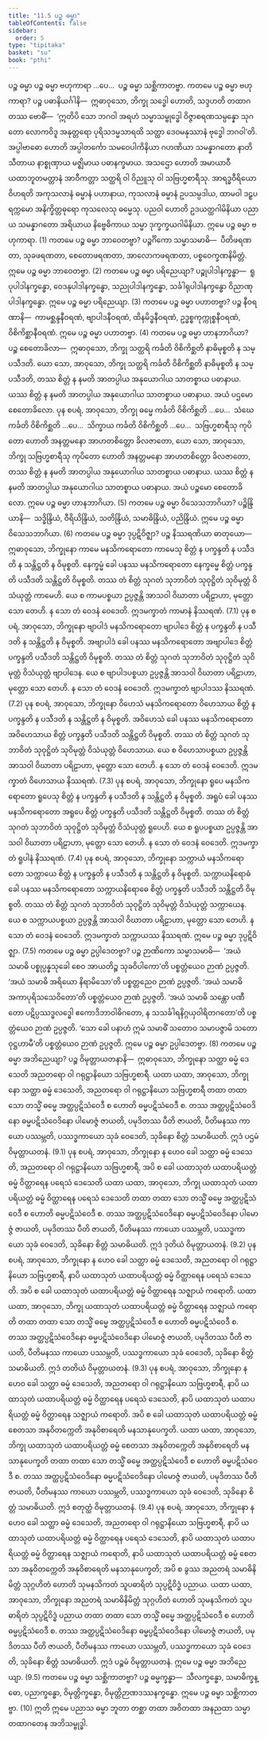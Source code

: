 ```yaml
---
title: "11.5 ပဉ္စ ဓမ္မာ"
tableOfContents: false
sidebar:
  order: 5
type: "tipitaka"
basket: "su"
book: "pthi"
---
```



<DynamicBreadcrumb />

<Paragraph number="1186" type="center" book="pthi">
<Emphasis>ပဉ္စ ဓမ္မာ</Emphasis>
</Paragraph>

<Division number="355" book="pthi" e="ch" v="8" p="232">

<Paragraph number="1187" book="pthi">
ပဉ္စ ဓမ္မာ ဗဟုကာရာ …ပေ…  ပဉ္စ ဓမ္မာ သစ္ဆိကာတဗ္ဗာ.
</Paragraph>

<Paragraph number="1188" book="pthi">
ကတမေ ပဉ္စ ဓမ္မာ <Emphasis>ဗဟုကာရာ?</Emphasis> ပဉ္စ ပဓာနိယင်္ဂါနိ—  ဣဓာဝုသော, ဘိက္ခု သဒ္ဓေါ ဟောတိ, သဒ္ဒဟတိ တထာဂတဿ ဗောဓိံ—  ‘ဣတိပိ သော ဘဂဝါ အရဟံ သမ္မာသမ္ဗုဒ္ဓေါ ဝိဇ္ဇာစရဏသမ္ပန္နော သုဂတော လောကဝိဒူ အနုတ္တရော ပုရိသဒမ္မသာရထိ သတ္ထာ ဒေဝမနုဿာနံ ဗုဒ္ဓေါ ဘဂဝါ’တိ. အပ္ပါဗာဓော ဟောတိ အပ္ပါတင်္ကော သမဝေပါကိနိယာ ဂဟဏိယာ သမန္နာဂတော နာတိသီတာယ နာစ္စုဏှာယ မဇ္ဈိမာယ ပဓာနက္ခမာယ. အသဌော ဟောတိ အမာယာဝီ ယထာဘူတမတ္တာနံ အာဝီကတ္တာ သတ္ထရိ ဝါ ဝိညူသု ဝါ သဗြဟ္မစာရီသု. အာရဒ္ဓဝီရိယော ဝိဟရတိ အကုသလာနံ ဓမ္မာနံ ပဟာနာယ, ကုသလာနံ ဓမ္မာနံ ဥပသမ္ပဒါယ, ထာမဝါ ဒဠှပရက္ကမော အနိက္ခိတ္တဓုရော ကုသလေသု ဓမ္မေသု. ပညဝါ ဟောတိ ဥဒယတ္ထဂါမိနိယာ ပညာယ သမန္နာဂတော အရိယာယ နိဗ္ဗေဓိကာယ သမ္မာ ဒုက္ခက္ခယဂါမိနိယာ. ဣမေ ပဉ္စ ဓမ္မာ ဗဟုကာရာ. (1)
</Paragraph>

<Paragraph number="1189" book="pthi">
ကတမေ ပဉ္စ ဓမ္မာ <Emphasis>ဘာဝေတဗ္ဗာ?</Emphasis> ပဉ္စင်္ဂိကော သမ္မာသမာဓိ—  ပီတိဖရဏတာ, သုခဖရဏတာ, စေတောဖရဏတာ, အာလောကဖရဏတာ, ပစ္စဝေက္ခဏနိမိတ္တံ. ဣမေ ပဉ္စ ဓမ္မာ ဘာဝေတဗ္ဗာ. (2)
</Paragraph>

<Paragraph number="1190" book="pthi">
ကတမေ ပဉ္စ ဓမ္မာ <Emphasis>ပရိညေယျာ?</Emphasis> ပဉ္စုပါဒါနက္ခန္ဓာ—  ရူပုပါဒါနက္ခန္ဓော, ဝေဒနုပါဒါနက္ခန္ဓော, သညုပါဒါနက္ခန္ဓော, သင်္ခါရုပါဒါနက္ခန္ဓော ဝိညာဏုပါဒါနက္ခန္ဓော. ဣမေ ပဉ္စ ဓမ္မာ ပရိညေယျာ. (3)
</Paragraph>

<Paragraph number="1191" book="pthi">
ကတမေ ပဉ္စ ဓမ္မာ <Emphasis>ပဟာတဗ္ဗာ?</Emphasis> ပဉ္စ နီဝရဏာနိ—  ကာမစ္ဆန္ဒနီဝရဏံ, ဗျာပါဒနီဝရဏံ, ထိနမိဒ္ဓနီဝရဏံ, ဥဒ္ဓစ္စကုက္ကုစ္စနီဝရဏံ, ဝိစိကိစ္ဆာနီဝရဏံ. ဣမေ ပဉ္စ ဓမ္မာ ပဟာတဗ္ဗာ. (4)
</Paragraph>

<Paragraph number="1192" book="pthi">
ကတမေ ပဉ္စ ဓမ္မာ <Emphasis>ဟာနဘာဂိယာ?</Emphasis> ပဉ္စ စေတောခိလာ—  ဣဓာဝုသော, ဘိက္ခု သတ္ထရိ ကင်္ခတိ ဝိစိကိစ္ဆတိ နာဓိမုစ္စတိ န သမ္ပသီဒတိ. ယော သော, အာဝုသော, ဘိက္ခု သတ္ထရိ ကင်္ခတိ ဝိစိကိစ္ဆတိ နာဓိမုစ္စတိ န သမ္ပသီဒတိ, တဿ စိတ္တံ န နမတိ အာတပ္ပါယ အနုယောဂါယ သာတစ္စာယ ပဓာနာယ. ယဿ စိတ္တံ န နမတိ အာတပ္ပါယ အနုယောဂါယ သာတစ္စာယ ပဓာနာယ. အယံ ပဌမော စေတောခိလော. ပုန စပရံ, အာဝုသော, ဘိက္ခု ဓမ္မေ ကင်္ခတိ ဝိစိကိစ္ဆတိ …ပေ…  သံဃေ ကင်္ခတိ ဝိစိကိစ္ဆတိ …ပေ…  သိက္ခာယ ကင်္ခတိ ဝိစိကိစ္ဆတိ …ပေ…  သဗြဟ္မစာရီသု ကုပိတော ဟောတိ အနတ္တမနော အာဟတစိတ္တော ခိလဇာတော, ယော သော, အာဝုသော, ဘိက္ခု သဗြဟ္မစာရီသု ကုပိတော ဟောတိ အနတ္တမနော အာဟတစိတ္တော ခိလဇာတော, တဿ စိတ္တံ န နမတိ အာတပ္ပါယ အနုယောဂါယ သာတစ္စာယ ပဓာနာယ. ယဿ စိတ္တံ န နမတိ အာတပ္ပါယ အနုယောဂါယ သာတစ္စာယ ပဓာနာယ. အယံ ပဉ္စမော စေတောခိလော. ဣမေ ပဉ္စ ဓမ္မာ ဟာနဘာဂိယာ. (5)
</Paragraph>

<Paragraph number="1193" book="pthi">
ကတမေ ပဉ္စ ဓမ္မာ <Emphasis>ဝိသေသဘာဂိယာ?</Emphasis> ပဉ္စိန္ဒြိယာနိ—  သဒ္ဓိန္ဒြိယံ, ဝီရိယိန္ဒြိယံ, သတိန္ဒြိယံ, သမာဓိန္ဒြိယံ, ပညိန္ဒြိယံ. ဣမေ ပဉ္စ ဓမ္မာ ဝိသေသဘာဂိယာ. (6)
</Paragraph>

<Paragraph number="1194" book="pthi">
ကတမေ ပဉ္စ ဓမ္မာ <Emphasis>ဒုပ္ပဋိဝိဇ္ဈာ?</Emphasis> ပဉ္စ နိဿရဏိယာ ဓာတုယော—  ဣဓာဝုသော, ဘိက္ခုနော ကာမေ မနသိကရောတော ကာမေသု စိတ္တံ န ပက္ခန္ဒတိ န ပသီဒတိ န သန္တိဋ္ဌတိ န ဝိမုစ္စတိ. နေက္ခမ္မံ ခေါ ပနဿ မနသိကရောတော နေက္ခမ္မေ စိတ္တံ ပက္ခန္ဒတိ ပသီဒတိ သန္တိဋ္ဌတိ ဝိမုစ္စတိ. တဿ တံ စိတ္တံ သုဂတံ သုဘာဝိတံ သုဝုဋ္ဌိတံ သုဝိမုတ္တံ ဝိသံယုတ္တံ ကာမေဟိ. ယေ စ ကာမပစ္စယာ ဥပ္ပဇ္ဇန္တိ အာသဝါ ဝိဃာတာ ပရိဠာဟာ, မုတ္တော သော တေဟိ. န သော တံ ဝေဒနံ ဝေဒေတိ. ဣဒမက္ခာတံ ကာမာနံ နိဿရဏံ. (7.1)
</Paragraph>

<Paragraph number="1195" book="pthi">
ပုန စပရံ, အာဝုသော, ဘိက္ခုနော ဗျာပါဒံ မနသိကရောတော ဗျာပါဒေ စိတ္တံ န ပက္ခန္ဒတိ န ပသီဒတိ န သန္တိဋ္ဌတိ န ဝိမုစ္စတိ. အဗျာပါဒံ ခေါ ပနဿ မနသိကရောတော အဗျာပါဒေ စိတ္တံ ပက္ခန္ဒတိ ပသီဒတိ သန္တိဋ္ဌတိ ဝိမုစ္စတိ. တဿ တံ စိတ္တံ သုဂတံ သုဘာဝိတံ သုဝုဋ္ဌိတံ သုဝိမုတ္တံ ဝိသံယုတ္တံ ဗျာပါဒေန. ယေ စ ဗျာပါဒပစ္စယာ ဥပ္ပဇ္ဇန္တိ အာသဝါ ဝိဃာတာ ပရိဠာဟာ, မုတ္တော သော တေဟိ. န သော တံ ဝေဒနံ ဝေဒေတိ. ဣဒမက္ခာတံ ဗျာပါဒဿ နိဿရဏံ. (7.2)
</Paragraph>

<Paragraph number="1196" book="pthi">
ပုန စပရံ, အာဝုသော, ဘိက္ခုနော ဝိဟေသံ မနသိကရောတော ဝိဟေသာယ စိတ္တံ န ပက္ခန္ဒတိ န ပသီဒတိ န သန္တိဋ္ဌတိ န ဝိမုစ္စတိ. အဝိဟေသံ ခေါ ပနဿ မနသိကရောတော အဝိဟေသာယ စိတ္တံ ပက္ခန္ဒတိ ပသီဒတိ သန္တိဋ္ဌတိ ဝိမုစ္စတိ. တဿ တံ စိတ္တံ သုဂတံ သုဘာဝိတံ သုဝုဋ္ဌိတံ သုဝိမုတ္တံ ဝိသံယုတ္တံ ဝိဟေသာယ. ယေ စ ဝိဟေသာပစ္စယာ ဥပ္ပဇ္ဇန္တိ အာသဝါ ဝိဃာတာ ပရိဠာဟာ, မုတ္တော သော တေဟိ. န သော တံ ဝေဒနံ ဝေဒေတိ. ဣဒမက္ခာတံ ဝိဟေသာယ နိဿရဏံ. (7.3)
</Paragraph>

<Paragraph number="1197" book="pthi">
ပုန စပရံ, အာဝုသော, ဘိက္ခုနော ရူပေ မနသိကရောတော ရူပေသု စိတ္တံ န ပက္ခန္ဒတိ န ပသီဒတိ န သန္တိဋ္ဌတိ န ဝိမုစ္စတိ. အရူပံ ခေါ ပနဿ မနသိကရောတော အရူပေ စိတ္တံ ပက္ခန္ဒတိ ပသီဒတိ သန္တိဋ္ဌတိ ဝိမုစ္စတိ. တဿ တံ စိတ္တံ သုဂတံ သုဘာဝိတံ သုဝုဋ္ဌိတံ သုဝိမုတ္တံ ဝိသံယုတ္တံ ရူပေဟိ. ယေ စ ရူပပစ္စယာ ဥပ္ပဇ္ဇန္တိ အာသဝါ ဝိဃာတာ ပရိဠာဟာ, မုတ္တော သော တေဟိ. န သော တံ ဝေဒနံ ဝေဒေတိ. ဣဒမက္ခာတံ ရူပါနံ နိဿရဏံ. (7.4)
</Paragraph>

<Paragraph number="1198" book="pthi">
ပုန စပရံ, အာဝုသော, ဘိက္ခုနော သက္ကာယံ မနသိကရောတော သက္ကာယေ စိတ္တံ န ပက္ခန္ဒတိ န ပသီဒတိ န သန္တိဋ္ဌတိ န ဝိမုစ္စတိ. သက္ကာယနိရောဓံ ခေါ ပနဿ မနသိကရောတော သက္ကာယနိရောဓေ စိတ္တံ ပက္ခန္ဒတိ ပသီဒတိ သန္တိဋ္ဌတိ ဝိမုစ္စတိ. တဿ တံ စိတ္တံ သုဂတံ သုဘာဝိတံ သုဝုဋ္ဌိတံ သုဝိမုတ္တံ ဝိသံယုတ္တံ သက္ကာယေန. ယေ စ သက္ကာယပစ္စယာ ဥပ္ပဇ္ဇန္တိ အာသဝါ ဝိဃာတာ ပရိဠာဟာ, မုတ္တော သော တေဟိ. န သော တံ ဝေဒနံ ဝေဒေတိ. ဣဒမက္ခာတံ သက္ကာယဿ နိဿရဏံ. ဣမေ ပဉ္စ ဓမ္မာ ဒုပ္ပဋိဝိဇ္ဈာ. (7.5)
</Paragraph>

<Paragraph number="1199" book="pthi">
ကတမေ ပဉ္စ ဓမ္မာ <Emphasis>ဥပ္ပါဒေတဗ္ဗာ?</Emphasis> ပဉ္စ ဉာဏိကော သမ္မာသမာဓိ—  ‘အယံ သမာဓိ ပစ္စုပ္ပန္နသုခေါ စေဝ အာယတိဉ္စ သုခဝိပါကော’တိ ပစ္စတ္တံယေဝ ဉာဏံ ဥပ္ပဇ္ဇတိ. ‘အယံ သမာဓိ အရိယော နိရာမိသော’တိ ပစ္စတ္တညေဝ ဉာဏံ ဥပ္ပဇ္ဇတိ. ‘အယံ သမာဓိ အကာပုရိသသေဝိတော’တိ ပစ္စတ္တံယေဝ ဉာဏံ ဥပ္ပဇ္ဇတိ. ‘အယံ သမာဓိ သန္တော ပဏီတော ပဋိပ္ပဿဒ္ဓလဒ္ဓေါ ဧကောဒိဘာဝါဓိဂတော, န သသင်္ခါရနိဂ္ဂယှဝါရိတဂတော’တိ ပစ္စတ္တံယေဝ ဉာဏံ ဥပ္ပဇ္ဇတိ. ‘သော ခေါ ပနာဟံ ဣမံ သမာဓိံ သတောဝ သမာပဇ္ဇာမိ သတော ဝုဋ္ဌဟာမီ’တိ ပစ္စတ္တံယေဝ ဉာဏံ ဥပ္ပဇ္ဇတိ. ဣမေ ပဉ္စ ဓမ္မာ ဥပ္ပါဒေတဗ္ဗာ. (8)
</Paragraph>

<Paragraph number="1200" book="pthi">
ကတမေ ပဉ္စ ဓမ္မာ <Emphasis>အဘိညေယျာ?</Emphasis> ပဉ္စ ဝိမုတ္တာယတနာနိ—  ဣဓာဝုသော, ဘိက္ခုနော သတ္ထာ ဓမ္မံ ဒေသေတိ အညတရော ဝါ ဂရုဋ္ဌာနိယော သဗြဟ္မစာရီ. ယထာ ယထာ, အာဝုသော, ဘိက္ခုနော သတ္ထာ ဓမ္မံ ဒေသေတိ, အညတရော ဝါ ဂရုဋ္ဌာနိယော သဗြဟ္မစာရီ တထာ တထာ သော တသ္မိံ ဓမ္မေ အတ္ထပ္ပဋိသံဝေဒီ စ ဟောတိ ဓမ္မပဋိသံဝေဒီ စ. တဿ အတ္ထပ္ပဋိသံဝေဒိနော ဓမ္မပဋိသံဝေဒိနော ပါမောဇ္ဇံ ဇာယတိ, ပမုဒိတဿ ပီတိ ဇာယတိ, ပီတိမနဿ ကာယော ပဿမ္ဘတိ, ပဿဒ္ဓကာယော သုခံ ဝေဒေတိ, သုခိနော စိတ္တံ သမာဓိယတိ. ဣဒံ ပဌမံ ဝိမုတ္တာယတနံ. (9.1)
</Paragraph>

<Paragraph number="1201" book="pthi">
ပုန စပရံ, အာဝုသော, ဘိက္ခုနော န ဟေဝ ခေါ သတ္ထာ ဓမ္မံ ဒေသေတိ, အညတရော ဝါ ဂရုဋ္ဌာနိယော သဗြဟ္မစာရီ, အပိ စ ခေါ ယထာသုတံ ယထာပရိယတ္တံ ဓမ္မံ ဝိတ္ထာရေန ပရေသံ ဒေသေတိ ယထာ ယထာ, အာဝုသော, ဘိက္ခု ယထာသုတံ ယထာပရိယတ္တံ ဓမ္မံ ဝိတ္ထာရေန ပရေသံ ဒေသေတိ တထာ တထာ သော တသ္မိံ ဓမ္မေ အတ္ထပ္ပဋိသံဝေဒီ စ ဟောတိ ဓမ္မပဋိသံဝေဒီ စ. တဿ အတ္ထပ္ပဋိသံဝေဒိနော ဓမ္မပဋိသံဝေဒိနော ပါမောဇ္ဇံ ဇာယတိ, ပမုဒိတဿ ပီတိ ဇာယတိ, ပီတိမနဿ ကာယော ပဿမ္ဘတိ, ပဿဒ္ဓကာယော သုခံ ဝေဒေတိ, သုခိနော စိတ္တံ သမာဓိယတိ. ဣဒံ ဒုတိယံ ဝိမုတ္တာယတနံ. (9.2)
</Paragraph>

<Paragraph number="1202" book="pthi">
ပုန စပရံ, အာဝုသော, ဘိက္ခုနော န ဟေဝ ခေါ သတ္ထာ ဓမ္မံ ဒေသေတိ, အညတရော ဝါ ဂရုဋ္ဌာနိယော သဗြဟ္မစာရီ, နာပိ ယထာသုတံ ယထာပရိယတ္တံ ဓမ္မံ ဝိတ္ထာရေန ပရေသံ ဒေသေတိ. အပိ စ ခေါ ယထာသုတံ ယထာပရိယတ္တံ ဓမ္မံ ဝိတ္ထာရေန သဇ္ဈာယံ ကရောတိ. ယထာ ယထာ, အာဝုသော, ဘိက္ခု ယထာသုတံ ယထာပရိယတ္တံ ဓမ္မံ ဝိတ္ထာရေန သဇ္ဈာယံ ကရောတိ တထာ တထာ သော တသ္မိံ ဓမ္မေ အတ္ထပ္ပဋိသံဝေဒီ စ ဟောတိ ဓမ္မပဋိသံဝေဒီ စ. တဿ အတ္ထပ္ပဋိသံဝေဒိနော ဓမ္မပဋိသံဝေဒိနော ပါမောဇ္ဇံ ဇာယတိ, ပမုဒိတဿ ပီတိ ဇာယတိ, ပီတိမနဿ ကာယော ပဿမ္ဘတိ, ပဿဒ္ဓကာယော သုခံ ဝေဒေတိ, သုခိနော စိတ္တံ သမာဓိယတိ. ဣဒံ တတိယံ ဝိမုတ္တာယတနံ. (9.3)
</Paragraph>

<Paragraph number="1203" book="pthi">
ပုန စပရံ, အာဝုသော, ဘိက္ခုနော န ဟေဝ ခေါ သတ္ထာ ဓမ္မံ ဒေသေတိ, အညတရော ဝါ ဂရုဋ္ဌာနိယော သဗြဟ္မစာရီ, နာပိ ယထာသုတံ ယထာပရိယတ္တံ ဓမ္မံ ဝိတ္ထာရေန ပရေသံ ဒေသေတိ, နာပိ ယထာသုတံ ယထာပရိယတ္တံ ဓမ္မံ ဝိတ္ထာရေန သဇ္ဈာယံ ကရောတိ. အပိ စ ခေါ ယထာသုတံ ယထာပရိယတ္တံ ဓမ္မံ စေတသာ အနုဝိတက္ကေတိ အနုဝိစာရေတိ မနသာနုပေက္ခတိ. ယထာ ယထာ, အာဝုသော, ဘိက္ခု ယထာသုတံ ယထာပရိယတ္တံ ဓမ္မံ စေတသာ အနုဝိတက္ကေတိ အနုဝိစာရေတိ မနသာနုပေက္ခတိ တထာ တထာ သော တသ္မိံ ဓမ္မေ အတ္ထပ္ပဋိသံဝေဒီ စ ဟောတိ ဓမ္မပဋိသံဝေဒီ စ. တဿ အတ္ထပ္ပဋိသံဝေဒိနော ဓမ္မပဋိသံဝေဒိနော ပါမောဇ္ဇံ ဇာယတိ, ပမုဒိတဿ ပီတိ ဇာယတိ, ပီတိမနဿ ကာယော ပဿမ္ဘတိ, ပဿဒ္ဓကာယော သုခံ ဝေဒေတိ, သုခိနော စိတ္တံ သမာဓိယတိ. ဣဒံ စတုတ္ထံ ဝိမုတ္တာယတနံ. (9.4)
</Paragraph>

<Paragraph number="1204" book="pthi">
ပုန စပရံ, အာဝုသော, ဘိက္ခုနော န ဟေဝ ခေါ သတ္ထာ ဓမ္မံ ဒေသေတိ, အညတရော ဝါ ဂရုဋ္ဌာနိယော သဗြဟ္မစာရီ, နာပိ ယထာသုတံ ယထာပရိယတ္တံ ဓမ္မံ ဝိတ္ထာရေန ပရေသံ ဒေသေတိ, နာပိ ယထာသုတံ ယထာပရိယတ္တံ ဓမ္မံ ဝိတ္ထာရေန သဇ္ဈာယံ ကရောတိ, နာပိ ယထာသုတံ ယထာပရိယတ္တံ ဓမ္မံ စေတသာ အနုဝိတက္ကေတိ အနုဝိစာရေတိ မနသာနုပေက္ခတိ; အပိ စ ခွဿ အညတရံ သမာဓိနိမိတ္တံ သုဂ္ဂဟိတံ ဟောတိ သုမနသိကတံ သူပဓာရိတံ သုပ္ပဋိဝိဒ္ဓံ ပညာယ. ယထာ ယထာ, အာဝုသော, ဘိက္ခုနော အညတရံ သမာဓိနိမိတ္တံ သုဂ္ဂဟိတံ ဟောတိ သုမနသိကတံ သူပဓာရိတံ သုပ္ပဋိဝိဒ္ဓံ ပညာယ တထာ တထာ သော တသ္မိံ ဓမ္မေ အတ္ထပ္ပဋိသံဝေဒီ စ ဟောတိ ဓမ္မပ္ပဋိသံဝေဒီ စ. တဿ အတ္ထပ္ပဋိသံဝေဒိနော ဓမ္မပ္ပဋိသံဝေဒိနော ပါမောဇ္ဇံ ဇာယတိ, ပမုဒိတဿ ပီတိ ဇာယတိ, ပီတိမနဿ ကာယော ပဿမ္ဘတိ, ပဿဒ္ဓကာယော သုခံ ဝေဒေတိ, သုခိနော စိတ္တံ သမာဓိယတိ. ဣဒံ ပဉ္စမံ ဝိမုတ္တာယတနံ. ဣမေ ပဉ္စ ဓမ္မာ အဘိညေယျာ. (9.5)
</Paragraph>

<Paragraph number="1205" book="pthi">
ကတမေ ပဉ္စ ဓမ္မာ <Emphasis>သစ္ဆိကာတဗ္ဗာ?</Emphasis> ပဉ္စ ဓမ္မက္ခန္ဓာ—  သီလက္ခန္ဓော, သမာဓိက္ခန္ဓော, ပညာက္ခန္ဓော, ဝိမုတ္တိက္ခန္ဓော, ဝိမုတ္တိဉာဏဒဿနက္ခန္ဓော. ဣမေ ပဉ္စ ဓမ္မာ သစ္ဆိကာတဗ္ဗာ. (10)
</Paragraph>

<Paragraph number="1206" book="pthi">
ဣတိ ဣမေ ပညာသ ဓမ္မာ ဘူတာ တစ္ဆာ တထာ အဝိတထာ အနညထာ သမ္မာ တထာဂတေန အဘိသမ္ဗုဒ္ဓါ.
</Paragraph>
</Division>
